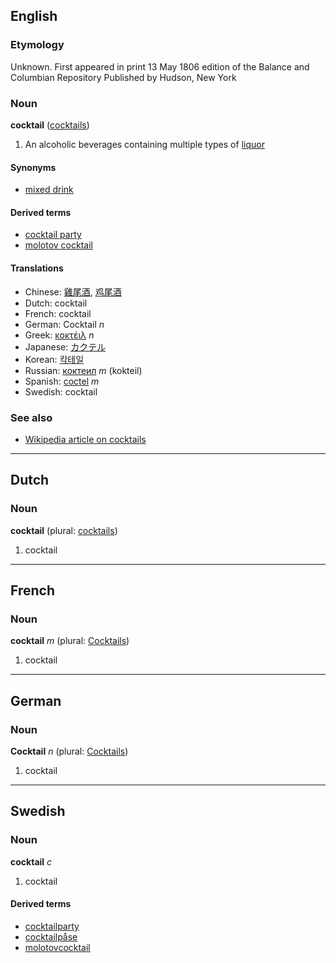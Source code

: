 ==English==
===Etymology===
Unknown. First appeared in print 13 May 1806 edition of the Balance and Columbian Repository Published by Hudson, New York

===Noun===
'''cocktail''' ([[cocktails]])

# An alcoholic beverages containing multiple types of [[liquor]]

====Synonyms====
*[[mixed drink]]

====Derived terms====
*[[cocktail party]]
*[[molotov cocktail]]

====Translations====
*Chinese: [[雞尾酒]], [[鸡尾酒]]
*Dutch: cocktail
*French: cocktail
*German: Cocktail ''n''
*Greek: [[κοκτέιλ]] ''n''
*Japanese: [[カクテル]]
*Korean: [[칵테일]]
*Russian: [[коктеил]] ''m'' (kokteil)
*Spanish: [[coctel]] ''m''
*Swedish: cocktail

===See also===
*[[w:Cocktail|Wikipedia article on cocktails]]

----

==Dutch==
===Noun===
'''cocktail''' (plural: [[cocktails]])

# cocktail

----

==French==
===Noun===
'''cocktail''' ''m'' (plural: [[Cocktails]])

# cocktail

----

==German==
===Noun===
'''Cocktail''' ''n'' (plural: [[Cocktails]])

# cocktail

----

==Swedish==
===Noun===
'''cocktail''' ''c''

# cocktail

====Derived terms====
*[[cocktailparty]]
*[[cocktailpåse]]
*[[molotovcocktail]]